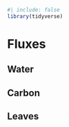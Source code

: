 ```r
#| include: false
library(tidyverse)
```

# Fluxes {.unnumbered}

## Water

## Carbon

## Leaves
